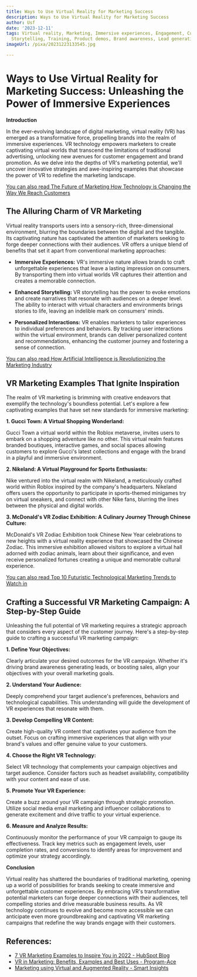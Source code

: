 ```yaml
---
title: Ways to Use Virtual Reality for Marketing Success
description: Ways to Use Virtual Reality for Marketing Success
author: Usf
date: '2023-12-11'
tags: Virtual reality, Marketing, Immersive experiences, Engagement, Customer experience,
  Storytelling, Training, Product demos, Brand awareness, Lead generation
imageUrl: /pixa/20231223133545.jpg

---
```

# Ways to Use Virtual Reality for Marketing Success: Unleashing the Power  of Immersive Experiences

**Introduction**

In the  ever-evolving landscape of digital marketing, virtual reality (VR) has emerged  as a transformative force, propelling brands into the realm  of immersive experiences. VR technology empowers  marketers to  create captivating virtual worlds that transcend the  limitations of  traditional advertising, unlocking new  avenues for customer engagement and brand promotion.  As we delve into the depths of  VR's marketing potential, we'll uncover innovative strategies  and awe-inspiring examples that showcase the power of VR to redefine the marketing landscape.

[You  can also read The Future of Marketing How  Technology is Changing  the Way We Reach Customers](The%20Future%20of%20Marketing%20How%20Technology%20is%20Changing%20the%20Way%20We%20Reach%20Customers)


## The Alluring Charm of VR Marketing

Virtual reality transports users into a sensory-rich, three-dimensional environment, blurring the boundaries between the digital and the tangible. Its captivating nature has captivated the attention of marketers seeking to forge deeper connections with  their audiences. VR offers a unique blend of benefits that set it apart from conventional marketing approaches:

* **Immersive Experiences:** VR's immersive nature allows brands to  craft unforgettable experiences that leave a lasting  impression on  consumers.  By transporting them into virtual worlds VR captures their attention and creates a memorable connection.

* **Enhanced Storytelling:**  VR storytelling has the power to evoke emotions  and create narratives that resonate with audiences on a deeper  level.  The ability to  interact with  virtual characters and environments brings stories to life, leaving an indelible mark on consumers' minds.

* **Personalized Interactions:**  VR enables marketers to tailor experiences to individual preferences and  behaviors. By tracking user interactions  within the virtual environment, brands can deliver personalized content and recommendations, enhancing the customer  journey  and fostering a sense of connection.

[You can also read How Artificial Intelligence is Revolutionizing the Marketing Industry](How%20Artificial%20Intelligence%20is%20Revolutionizing%20the%20Marketing%20Industry)


## VR  Marketing  Examples  That Ignite Inspiration

The realm of VR marketing is brimming with creative endeavors that exemplify the technology's boundless potential. Let's explore a few  captivating examples that have set new  standards for  immersive marketing:

**1. Gucci Town: A Virtual Shopping Wonderland:**

Gucci Town a  virtual world within the Roblox metaverse, invites users to embark on a shopping adventure  like no other. This virtual realm features branded boutiques, interactive games, and  social spaces allowing customers to explore Gucci's latest collections and engage with the brand in a  playful and immersive environment.

**2. Nikeland: A Virtual  Playground for Sports Enthusiasts:**

Nike ventured into the virtual realm with Nikeland,  a meticulously crafted world within Roblox inspired by the company's headquarters. Nikeland offers users the  opportunity to participate in  sports-themed  minigames try on virtual sneakers, and connect with  other Nike fans, blurring the lines between the physical and digital worlds.

**3. McDonald's VR  Zodiac Exhibition:  A  Culinary Journey Through  Chinese Culture:**

McDonald's VR Zodiac  Exhibition took Chinese New Year celebrations  to new heights with a virtual reality experience that  showcased the Chinese  Zodiac. This immersive exhibition  allowed visitors to explore a virtual hall adorned with zodiac animals, learn about their significance, and even receive personalized fortunes  creating a unique and memorable cultural experience.

[You can also read Top 10 Futuristic Technological Marketing Trends  to Watch in](Top%2010%20Futuristic%20Technological%20Marketing%20Trends%20to%20Watch%20in)


## Crafting a Successful VR Marketing Campaign: A Step-by-Step Guide

Unleashing the full potential of VR marketing requires a strategic approach that considers every aspect of the customer journey. Here's a step-by-step guide to crafting a successful VR marketing campaign:

**1. Define Your Objectives:**

Clearly articulate your desired outcomes for the VR  campaign. Whether it's driving brand awareness generating leads, or boosting sales, align your objectives with your overall marketing goals.

**2.  Understand Your Audience:**

Deeply comprehend your target audience's preferences, behaviors and technological capabilities. This  understanding will guide the development of VR experiences that resonate with them.

**3.  Develop Compelling VR Content:**

Create high-quality VR  content that  captivates your audience from the outset. Focus on crafting immersive experiences that align with your brand's values and offer genuine value to your customers.

**4. Choose the Right VR Technology:**

Select VR technology that complements your campaign objectives and target audience. Consider factors  such as headset availability, compatibility with your  content and ease of use.

**5.  Promote Your VR Experience:**

Create a buzz  around your VR campaign through strategic promotion. Utilize social media email  marketing and influencer collaborations to generate excitement and drive traffic to your virtual experience.

**6. Measure and Analyze Results:**

Continuously monitor the performance of your VR campaign to gauge its effectiveness. Track key metrics such as engagement levels, user completion rates, and conversions  to identify areas  for improvement and optimize your strategy accordingly.

**Conclusion**

Virtual reality has shattered the boundaries of  traditional marketing, opening up a world of possibilities for brands seeking  to create immersive and unforgettable customer experiences. By embracing VR's transformative potential marketers can forge deeper connections with their audiences, tell  compelling stories and drive  measurable business results. As VR technology continues to evolve and become more accessible we can anticipate even more groundbreaking and  captivating  VR marketing campaigns that redefine the way  brands  engage with their customers.

## References:
- [7 VR Marketing Examples to Inspire You in 2022 - HubSpot Blog](https://blog.hubspot.com/marketing/vr-marketing-examples)
- [VR in Marketing: Benefits, Examples and Best Uses - Program-Ace](https://program-ace.com/blog/vr-in-marketing/)
- [Marketing using Virtual and Augmented Reality - Smart Insights](https://www.smartinsights.com/tag/marketing-using-virtual-and-augmented-reality/)

